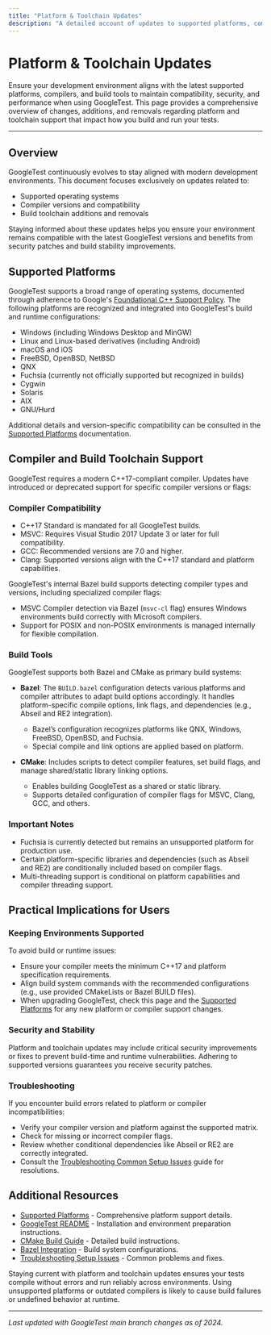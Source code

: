 ```yaml
---
title: "Platform & Toolchain Updates"
description: "A detailed account of updates to supported platforms, compilers or build tools, including any removals or additions. Ideal for ensuring your development environment remains supported and secure."
---
```


# Platform & Toolchain Updates

Ensure your development environment aligns with the latest supported platforms, compilers, and build tools to maintain compatibility, security, and performance when using GoogleTest. This page provides a comprehensive overview of changes, additions, and removals regarding platform and toolchain support that impact how you build and run your tests.

---

## Overview

GoogleTest continuously evolves to stay aligned with modern development environments. This document focuses exclusively on updates related to:

- Supported operating systems
- Compiler versions and compatibility
- Build toolchain additions and removals

Staying informed about these updates helps you ensure your environment remains compatible with the latest GoogleTest versions and benefits from security patches and build stability improvements.

## Supported Platforms

GoogleTest supports a broad range of operating systems, documented through adherence to Google's [Foundational C++ Support Policy](https://opensource.google/documentation/policies/cplusplus-support). The following platforms are recognized and integrated into GoogleTest's build and runtime configurations:

- Windows (including Windows Desktop and MinGW)
- Linux and Linux-based derivatives (including Android)
- macOS and iOS
- FreeBSD, OpenBSD, NetBSD
- QNX
- Fuchsia (currently not officially supported but recognized in builds)
- Cygwin
- Solaris
- AIX
- GNU/Hurd

Additional details and version-specific compatibility can be consulted in the [Supported Platforms](https://github.com/google/googletest/blob/main/docs/platforms.md) documentation.

## Compiler and Build Toolchain Support

GoogleTest requires a modern C++17-compliant compiler. Updates have introduced or deprecated support for specific compiler versions or flags:

### Compiler Compatibility

- C++17 Standard is mandated for all GoogleTest builds.
- MSVC: Requires Visual Studio 2017 Update 3 or later for full compatibility.
- GCC: Recommended versions are 7.0 and higher.
- Clang: Supported versions align with the C++17 standard and platform capabilities.

GoogleTest's internal Bazel build supports detecting compiler types and versions, including specialized compiler flags:

- MSVC Compiler detection via Bazel (`msvc-cl` flag) ensures Windows environments build correctly with Microsoft compilers.
- Support for POSIX and non-POSIX environments is managed internally for flexible compilation.

### Build Tools

GoogleTest supports both Bazel and CMake as primary build systems:

- **Bazel**: The `BUILD.bazel` configuration detects various platforms and compiler attributes to adapt build options accordingly. It handles platform-specific compile options, link flags, and dependencies (e.g., Abseil and RE2 integration).
  - Bazel’s configuration recognizes platforms like QNX, Windows, FreeBSD, OpenBSD, and Fuchsia.
  - Special compile and link options are applied based on platform.

- **CMake**: Includes scripts to detect compiler features, set build flags, and manage shared/static library linking options.
  - Enables building GoogleTest as a shared or static library.
  - Supports detailed configuration of compiler flags for MSVC, Clang, GCC, and others.

### Important Notes

- Fuchsia is currently detected but remains an unsupported platform for production use.
- Certain platform-specific libraries and dependencies (such as Abseil and RE2) are conditionally included based on compiler flags.
- Multi-threading support is conditional on platform capabilities and compiler threading support.

## Practical Implications for Users

### Keeping Environments Supported

To avoid build or runtime issues:

- Ensure your compiler meets the minimum C++17 and platform specification requirements.
- Align build system commands with the recommended configurations (e.g., use provided CMakeLists or Bazel BUILD files).
- When upgrading GoogleTest, check this page and the [Supported Platforms](https://github.com/google/googletest/blob/main/docs/platforms.md) for any new platform or compiler support changes.

### Security and Stability

Platform and toolchain updates may include critical security improvements or fixes to prevent build-time and runtime vulnerabilities. Adhering to supported versions guarantees you receive security patches.

### Troubleshooting

If you encounter build errors related to platform or compiler incompatibilities:

- Verify your compiler version and platform against the supported matrix.
- Check for missing or incorrect compiler flags.
- Review whether conditional dependencies like Abseil or RE2 are correctly integrated.
- Consult the [Troubleshooting Common Setup Issues](../getting-started/troubleshooting-resources/troubleshooting-common-issues.md) guide for resolutions.

## Additional Resources

- [Supported Platforms](https://github.com/google/googletest/blob/main/docs/platforms.md) - Comprehensive platform support details.
- [GoogleTest README](https://github.com/google/googletest/blob/main/googletest/README.md) - Installation and environment preparation instructions.
- [CMake Build Guide](https://github.com/google/googletest/blob/main/googletest/README.md#build-with-cmake) - Detailed build instructions.
- [Bazel Integration](https://github.com/google/googletest/blob/main/googletest/BUILD.bazel) - Build system configurations.
- [Troubleshooting Setup Issues](../getting-started/troubleshooting-resources/troubleshooting-common-issues.md) - Common problems and fixes.

<Tip>
Staying current with platform and toolchain updates ensures your tests compile without errors and run reliably across environments.
</Tip>

<Warning>
Using unsupported platforms or outdated compilers is likely to cause build failures or undefined behavior at runtime.
</Warning>

---

_Last updated with GoogleTest main branch changes as of 2024._